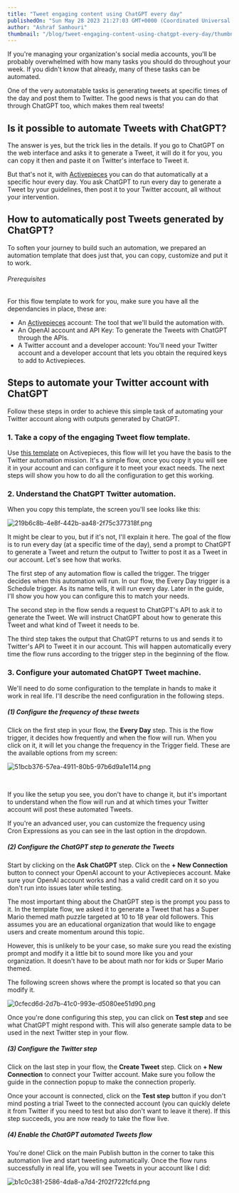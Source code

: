 ```yaml
---
title: "Tweet engaging content using ChatGPT every day"
publishedOn: "Sun May 28 2023 21:27:03 GMT+0000 (Coordinated Universal Time)"
author: "Ashraf Samhouri"
thumbnail: "/blog/tweet-engaging-content-using-chatgpt-every-day/thumbnail.png"
---
```


If you're managing your organization's social media accounts, you'll be probably overwhelmed with how many tasks you should do throughout your week. If you didn't know that already, many of these tasks can be automated.

One of the very automatable tasks is generating tweets at specific times of the day and post them to Twitter. The good news is that you can do that through ChatGPT too, which makes them real tweets!

Is it possible to automate Tweets with ChatGPT?
-----------------------------------------------

The answer is yes, but the trick lies in the details. If you go to ChatGPT on the web interface and asks it to generate a Tweet, it will do it for you, you can copy it then and paste it on Twitter's interface to Tweet it.

But that's not it, with [Activepieces](https://cloud.activepieces.com/sign-up) you can do that automatically at a specific hour every day. You ask ChatGPT to run every day to generate a Tweet by your guidelines, then post it to your Twitter account, all without your intervention.

How to automatically post Tweets generated by ChatGPT?
------------------------------------------------------

To soften your journey to build such an automation, we prepared an automation template that does just that, you can copy, customize and put it to work.

###### Prerequisites

For this flow template to work for you, make sure you have all the dependancies in place, these are:

*   An [Activepieces](https://cloud.activepieces.com/sign-up) account: The tool that we'll build the automation with.
*   An OpenAI account and API Key: To generate the Tweets with ChatGPT through the APIs.
*   A Twitter account and a developer account: You'll need your Twitter account and a developer account that lets you obtain the required keys to add to Activepieces.

Steps to automate your Twitter account with ChatGPT
---------------------------------------------------

Follow these steps in order to achieve this simple task of automating your Twitter account along with outputs generated by ChatGPT.

### 1\. Take a copy of the engaging Tweet flow template.

Use [this template](https://cloud.activepieces.com/templates/ai-engaging-tweet) on Activepieces, this flow will let you have the basis to the Twitter automation mission. It's a simple flow, once you copy it you will see it in your account and can configure it to meet your exact needs. The next steps will show you how to do all the configuration to get this working.

### 2\. Understand the ChatGPT Twitter automation.

When you copy this template, the screen you'll see looks like this:

![219b6c8b-4e8f-442b-aa48-2f75c377318f.png](/blog/tweet-engaging-content-using-chatgpt-every-day/images/219b6c8b-4e8f-442b-aa48-2f75c377318f.png)

It might be clear to you, but if it's not, I'll explain it here. The goal of the flow is to run every day (at a specific time of the day), send a prompt to ChatGPT to generate a Tweet and return the output to Twitter to post it as a Tweet in our account. Let's see how that works.

The first step of any automation flow is called the trigger. The trigger decides when this automation will run. In our flow, the Every Day trigger is a Schedule trigger. As its name tells, it will run every day. Later in the guide, I'll show you how you can configure this to match your needs.

The second step in the flow sends a request to ChatGPT's API to ask it to generate the Tweet. We will instruct ChatGPT about how to generate this Tweet and what kind of Tweet it needs to be.

The third step takes the output that ChatGPT returns to us and sends it to Twitter's API to Tweet it in our account. This will happen automatically every time the flow runs according to the trigger step in the beginning of the flow.

### 3\. Configure your automated ChatGPT Tweet machine.

We'll need to do some configuration to the template in hands to make it work in real life. I'll describe the need configuration in the following steps.

##### (1) Configure the frequency of these tweets

Click on the first step in your flow, the **Every Day** step. This is the flow trigger, it decides how frequently and when the flow will run. When you click on it, it will let you change the frequency in the Trigger field. These are the available options from my screen:

![51bcb376-57ea-4911-80b5-97b6d9a1e114.png](/blog/tweet-engaging-content-using-chatgpt-every-day/images/51bcb376-57ea-4911-80b5-97b6d9a1e114.png)

‍

If you like the setup you see, you don't have to change it, but it's important to understand when the flow will run and at which times your Twitter account will post these automated Tweets.

If you're an advanced user, you can customize the frequency using Cron Expressions as you can see in the last option in the dropdown.

##### (2) Configure the ChatGPT step to generate the Tweets

Start by clicking on the **Ask ChatGPT** step. Click on the **+ New Connection** button to connect your OpenAI account to your Activepieces account. Make sure your OpenAI account works and has a valid credit card on it so you don't run into issues later while testing.

The most important thing about the ChatGPT step is the prompt you pass to it. In the template flow, we asked it to generate a Tweet that has a Super Mario themed math puzzle targeted at 10 to 18 year old followers. This assumes you are an educational organization that would like to engage users and create momentum around this topic.

However, this is unlikely to be your case, so make sure you read the existing prompt and modify it a little bit to sound more like you and your organization. It doesn't have to be about math nor for kids or Super Mario themed.

The following screen shows where the prompt is located so that you can modify it.

![0cfecd6d-2d7b-41c0-993e-d5080ee51d90.png](/blog/tweet-engaging-content-using-chatgpt-every-day/images/0cfecd6d-2d7b-41c0-993e-d5080ee51d90.png)

Once you're done configuring this step, you can click on **Test step** and see what ChatGPT might respond with. This will also generate sample data to be used in the next Twitter step in your flow.

##### (3) Configure the Twitter step

Click on the last step in your flow, the **Create Tweet** step. Click on **+ New Connection** to connect your Twitter account. Make sure you follow the guide in the connection popup to make the connection properly.

Once your account is connected, click on the **Test step** button if you don't mind posting a trial Tweet to the connected account (you can quickly delete it from Twitter if you need to test but also don't want to leave it there). If this step succeeds, you are now ready to take the flow live.

##### (4) Enable the ChatGPT automated Tweets flow

You're done! Click on the main Publish button in the corner to take this automation live and start tweeting automatically. Once the flow runs successfully in real life, you will see Tweets in your account like I did:

![b1c0c381-2586-4da8-a7d4-2f02f722fcfd.png](/blog/tweet-engaging-content-using-chatgpt-every-day/images/b1c0c381-2586-4da8-a7d4-2f02f722fcfd.png)

